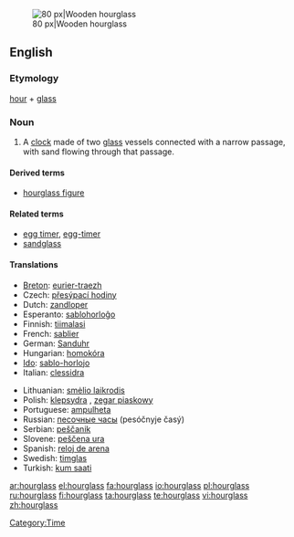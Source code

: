 [[Image:Wooden_hourglass_2.jpg|thumb|right|80 px|Wooden hourglass]]
==English==
{{wikipedia}}

===Etymology===
[[hour]] + [[glass]]

===Noun===
{{en-noun|sg=[[hour]][[glass]]|es}}

# A [[clock]] made of two [[glass]] vessels connected with a narrow passage, with sand flowing through that passage.

====Derived terms====
* [[hourglass figure]]

====Related terms====
* [[egg timer]], [[egg-timer]]
* [[sandglass]]

====Translations====
{{trans-top|clock}}
* [[Breton]]: [[eurier-traezh]] {{m}}
* Czech: [[přesýpací hodiny]] {{f|p}}
* Dutch: [[zandloper]] {{m}}
* Esperanto: [[sablohorloĝo]]
* Finnish: [[tiimalasi]]
* French: [[sablier]] {{m}}
* German: [[Sanduhr]] {{f}}
* Hungarian: [[homokóra]]
* [[Ido]]: [[sablo-horlojo]]
* Italian: [[clessidra]] {{f}}
{{trans-mid}}
* Lithuanian: [[smėlio laikrodis]] {{m}}
* Polish: [[klepsydra]] {{f}}, [[zegar piaskowy]] {{m}}
* Portuguese: [[ampulheta]] {{f}}
* Russian: [[песочные часы]] (pesóčnyje časý) {{m|p}}
* Serbian: [[peščanik]] {{m}}
* Slovene: [[peščena ura]] {{f}}
* Spanish: [[reloj de arena]] {{m}}
* Swedish: [[timglas]] {{n}}
* Turkish: [[kum saati]]
{{trans-bottom}}

[[Category:Time]]

[[ar:hourglass]]
[[el:hourglass]]
[[fa:hourglass]]
[[io:hourglass]]
[[pl:hourglass]]
[[ru:hourglass]]
[[fi:hourglass]]
[[ta:hourglass]]
[[te:hourglass]]
[[vi:hourglass]]
[[zh:hourglass]]